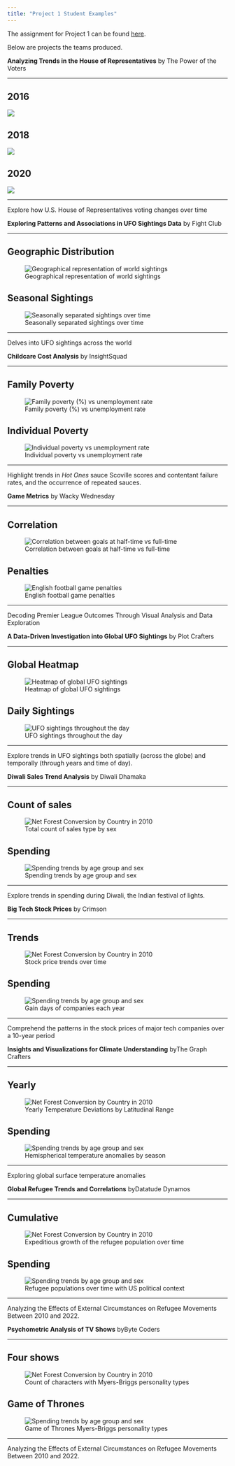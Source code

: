 ```yaml
---
title: "Project 1 Student Examples"
---
```


The assignment for Project 1 can be found [here](/project/project-1.html).

Below are projects the teams produced.

::: project
**Analyzing Trends in the House of Representatives** by The Power of the Voters

------------------------------------------------------------------------

::: panel-tabset
## 2016

![](images/project-1/power-of-the-voters-1.png){fig-align="center"}

## 2018

![](images/project-1/power-of-the-voters-2.png){fig-align="center"}

## 2020

![](images/project-1/power-of-the-voters-3.png){fig-align="center"}
:::

------------------------------------------------------------------------

Explore how U.S. House of Representatives voting changes over time
:::

::: project
**Exploring Patterns and Associations in UFO Sightings Data** by Fight Club

------------------------------------------------------------------------

::: panel-tabset
## Geographic Distribution

![Geographical representation of world sightings](images/project-1/fight-club-1.png){fig-align="center"}

## Seasonal Sightings

![Seasonally separated sightings over time](images/project-1/fight-club-2.png){fig-align="center"}
:::

------------------------------------------------------------------------

Delves into UFO sightings across the world
:::

::: project
**Childcare Cost Analysis** by InsightSquad

------------------------------------------------------------------------

::: panel-tabset
## Family Poverty

![Family poverty (%) vs unemployment rate](images/project-1/insight-squad-1.png){fig-align="center"}

## Individual Poverty

![Individual poverty vs unemployment rate](images/project-1/insight-squad-2.png){fig-align="center"}
:::

------------------------------------------------------------------------

Highlight trends in *Hot Ones* sauce Scoville scores and contentant failure rates, and the occurrence of repeated sauces.
:::

::: project
**Game Metrics** by Wacky Wednesday

------------------------------------------------------------------------

::: panel-tabset
## Correlation

![Correlation between goals at half-time vs full-time](images/project-1/wacky-wednesday-1.png){fig-align="center"}

## Penalties

![English football game penalties](images/project-1/wacky-wednesday-2.png){fig-align="center"}
:::

------------------------------------------------------------------------

Decoding Premier League Outcomes Through Visual Analysis and Data Exploration
:::

::: project
**A Data-Driven Investigation into Global UFO Sightings** by Plot Crafters

------------------------------------------------------------------------

::: panel-tabset
## Global Heatmap

![Heatmap of global UFO sightings](images/project-1/plot-crafters-1.png){fig-align="center"}

## Daily Sightings

![UFO sightings throughout the day](images/project-1/plot-crafters-2.png){fig-align="center"}
:::

------------------------------------------------------------------------

Explore trends in UFO sightings both spatially (across the globe) and temporally (through years and time of day).
:::

::: project
**Diwali Sales Trend Analysis** by Diwali Dhamaka

------------------------------------------------------------------------

::: panel-tabset
## Count of sales

![Total count of sales type by sex](images/project-1/diwali-dhamaka-1.png){alt="Net Forest Conversion by Country in 2010" fig-align="center"}

## Spending

![Spending trends by age group and sex](images/project-1/diwali-dhamaka-2.png){fig-align="center"}
:::

------------------------------------------------------------------------

Explore trends in spending during Diwali, the Indian festival of lights.
:::

::: project
**Big Tech Stock Prices** by Crimson

------------------------------------------------------------------------

::: panel-tabset
## Trends

![Stock price trends over time](images/project-1/crimson-1.png){alt="Net Forest Conversion by Country in 2010" fig-align="center"}

## Spending

![Gain days of companies each year](images/project-1/crimson-2.gif){alt="Spending trends by age group and sex" fig-align="center"}
:::

------------------------------------------------------------------------

Comprehend the patterns in the stock prices of major tech companies over a 10-year period
:::

::: project
**Insights and Visualizations for Climate Understanding** byThe Graph Crafters

------------------------------------------------------------------------

::: panel-tabset
## Yearly

![Yearly Temperature Deviations by Latitudinal Range](images/project-1/graph-crafters-1.png){alt="Net Forest Conversion by Country in 2010" fig-align="center"}

## Spending

![Hemispherical temperature anomalies by season](images/project-1/graph-crafters-2.png){alt="Spending trends by age group and sex" fig-align="center"}
:::

------------------------------------------------------------------------

Exploring global surface temperature anomalies
:::

::: project
**Global Refugee Trends and Correlations** byDatatude Dynamos

------------------------------------------------------------------------

::: panel-tabset
## Cumulative

![Expeditious growth of the refugee population over time](images/project-1/datatude-dynamos-1.png){alt="Net Forest Conversion by Country in 2010" fig-align="center"}

## Spending

![Refugee populations over time with US political context](images/project-1/datatude-dynamos-2.gif){alt="Spending trends by age group and sex" fig-align="center"}
:::

------------------------------------------------------------------------

Analyzing the Effects of External Circumstances on Refugee Movements Between 2010 and 2022.
:::

::: project
**Psychometric Analysis of TV Shows** byByte Coders

------------------------------------------------------------------------

::: panel-tabset
## Four shows

![Count of characters with Myers-Briggs personality types](images/project-1/byte-coders-1.png){alt="Net Forest Conversion by Country in 2010" fig-align="center"}

## Game of Thrones

![Game of Thrones Myers-Briggs personality types](images/project-1/byte-coders-2.png){alt="Spending trends by age group and sex" fig-align="center"}
:::

------------------------------------------------------------------------

Analyzing the Effects of External Circumstances on Refugee Movements Between 2010 and 2022.
:::
